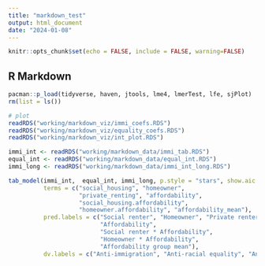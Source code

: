 ```yaml
---
title: "markdown_test"
output: html_document
date: "2024-01-08"
---
```


```r
knitr::opts_chunk$set(echo = FALSE, include = FALSE, warning=FALSE)
```

## R Markdown

```r
pacman::p_load(tidyverse, haven, jtools, lme4, lmerTest, lfe, sjPlot)
rm(list = ls())
```

```r
# plot
readRDS("working/markdown_viz/immi_coefs.RDS")
readRDS("working/markdown_viz/equality_coefs.RDS")
readRDS("working/markdown_viz/int_plot.RDS")
```

```r
immi_int <- readRDS("working/markdown_data/immi_tab.RDS")
equal_int <- readRDS("working/markdown_data/equal_int.RDS")
immi_long <- readRDS("working/markdown_data/immi_int_long.RDS")

tab_model(immi_int,  equal_int, immi_long, p.style = "stars", show.aic = T, 
          terms = c("social_housing", "homeowner", 
                    "private_renting", "affordability", 
                    "social_housing.affordability", 
                    "homeowner.affordability", "affordability_mean"),
          pred.labels = c("Social renter", "Homeowner", "Private renter",
                          "Affordability",
                          "Social renter * Affordability", 
                          "Homeowner * Affordability",
                          "Affordability group mean"),
          dv.labels = c("Anti-immigration", "Anti-racial equality", "Anti-immigration\n(longitudinal)"))
```

